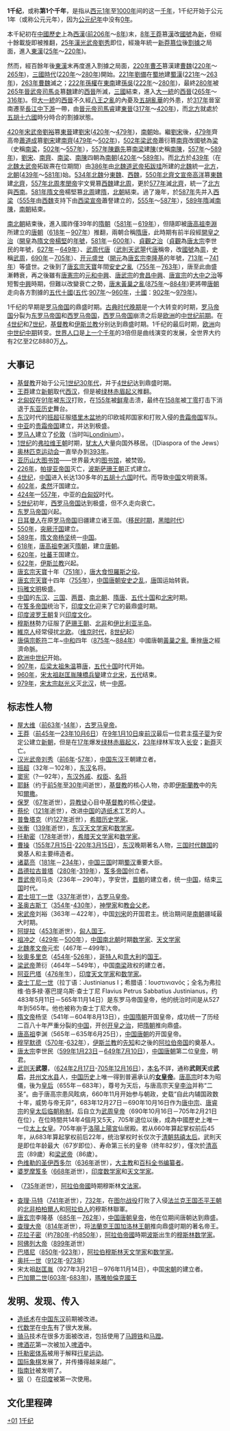 {{unreferenced|time=2018-04-19T02:07:39+00:00}}
{{Millenniumbox|1}}
'''1千纪'''，或称'''第1个千年'''，是指从[[公元|西元]][[1年|1年]]至[[1000年|1000年]]间的这一[[千年|千年]]，1千纪开始于公元1年（或称公元元年），因为[[公元纪年|公元纪年]]中没有[[0年|0年]]。

本千紀初在[[中國歷史|中國歷史]]上為[[西漢|西漢]]([[前206年|前206年]]～[[8年|8年]])末，[[8年|8年]][[王莽|王莽]]篡[[汉朝|漢]]改[[國號|國號]]為[[新朝|新]]，但經十餘載旋即被推翻，[[25年|25年]][[漢光武帝|漢光武帝]][[劉秀|劉秀]]即位，經幾年統一[[新莽|新莽]][[篡位|篡位]]後[[割據|割據]]之局面，進入[[東漢|東漢]]([[25年|25年]]～[[220年|220年]])。

然而，經百餘年後[[東漢|東漢]]末再度進入割據之局面，[[220年|220年]][[曹丕|曹丕]]篡漢建[[曹魏|曹魏]]([[220年|220年]]～[[265年|265年]])，[[三國時代|三國時代]]([[220年|220年]]～[[280年|280年]])開始。[[221年|221年]][[劉備|劉備]]在[[蜀地|蜀地]]建[[蜀漢|蜀漢]]([[221年|221年]]～[[263年|263年]])，[[263年|263年]][[曹魏|曹魏]]滅之；[[222年|222年]][[孫權|孫權]]在[[東南|東南]]建[[孫吳|孫吳]]([[222年|222年]]～[[280年|280年]])，最終[[280年|280年]]被[[265年|265年]][[晉武帝|晉武帝]][[司馬炎|司馬炎]]篡[[魏|魏]]建的[[西晉|西晉]]所滅，[[三國|三國]]結束，進入[[大一統|大一統]]的[[西晉|西晉]]([[265年|265年]]～[[316年|316年]])。但[[大一統|大一統]]的[[西晉|西晉]]不久經[[八王之亂|八王之亂]]的內憂及[[五胡亂華|五胡亂華]]的外患，於[[317年|317年]]晉室南遷至[[長江中下游|長江中下游]]一帶，由[[晉元帝|晉元帝]][[司馬睿|司馬睿]]建[[東晉|東晉]]([[317年|317年]]～[[420年|420年]])，而[[北方|北方]]就處於[[五胡十六國|五胡十六國]]時分時合的割據狀態。

[[420年|420年]][[宋武帝|宋武帝]][[劉裕|劉裕]]篡[[東晉|東晉]]建[[劉宋|劉宋]]([[420年|420年]]～[[479年|479年]])，[[南朝|南朝]]始。繼[[劉宋|劉宋]]後，[[479年|479年]]齊高帝[[蕭道成|蕭道成]]篡[[劉宋|劉宋]]建[[南齊|南齊]]([[479年|479年]]～[[502年|502年]])，[[502年|502年]][[梁武帝|梁武帝]]蕭衍篡[[南齊|南齊]]改國號為[[梁|梁]]（史稱[[南梁|南梁]]，[[502年|502年]]～[[557年|557年]]），[[557年|557年]][[陳霸先|陳霸先]]篡[[南梁|南梁]]建[[陳|陳]](史稱[[南陳|南陳]]，[[557年|557年]]～[[589年|589年]])，[[劉宋|劉宋]]、[[南齊|南齊]]、[[南梁|南梁]]、[[南陳|南陳]]四朝為[[南朝|南朝]]([[420年|420年]]～[[589年|589年]])。而[[北方|北方]]於[[439年|439年]]（在[[魏太武帝|北魏太武帝]]拓跋燾在位期間）由[[386年|386年]]由[[北魏道武帝|北魏道武帝]][[拓跋珪|拓跋珪]]所建的[[北魏|北魏]]統一[[北方|北方]]，[[北朝|北朝]]([[439年|439年]]～[[581年|581年]])始。[[534年|534年]][[北魏|北魏]]分[[東|東魏]]、[[西魏|西魏]]，[[550年|550年]][[北齊文宣帝|北齊文宣帝]][[高洋|高洋]]篡[[東魏|東魏]]建[[北齊|北齊]]，[[557年|557年]][[周孝闵帝|北周孝閔帝]]宇文覺篡[[西魏|西魏]]建[[北周|北周]]，更於[[577年|577年]]滅[[北齊|北齊]]，統一了[[北方|北方]]與[[中国西南地区|西南]]。[[581年|581年]][[隋文帝|隋文帝]]楊堅篡[[北周|北周]]建[[隋|隋]]，[[北朝|北朝]]結束。過了幾年，於[[587年|587年]]先并入[[西梁|西梁]]（[[555年|555年]]由[[西魏|西魏]]支持下由[[梁宣帝|西梁宣帝]]蕭詧建立的，[[555年|555年]]～[[587年|587年]]），[[589年|589年]][[隋|隋]]滅[[南陳|南陳]]，[[南朝|南朝]]結束。

[[南北朝|南北朝]]結束後，進入國祚僅39年的[[隋朝|隋朝]]（[[581年|581年]]－[[619年|619年]]），但隨即被[[唐高祖|唐高祖]][[李淵|李淵]]所建立的[[唐朝|唐朝]]（[[618年|618年]]－[[907年|907年]]）推翻，兩朝合稱[[隋唐|隋唐]]，此時期有前半段經[[開皇之治|開皇之治]]（[[開皇|開皇]]為[[隋文帝|隋文帝]][[楊堅|楊堅]]的[[年號|年號]]，[[581年|581年]]－[[600年|600年]]）、[[貞觀之治|貞觀之治]]（[[貞觀|貞觀]]為[[唐太宗|唐太宗]]李世民的年號，[[627年|627年]]－[[649年|649年]]）、[[武周|武周代唐]]（[[武則天|武則天]][[武曌|武曌]]代[[唐|唐]]稱帝，改[[國號|國號]]為[[周|周]]，史稱[[武周|武周]]，[[690年|690年]]－[[705年|705年]]）、[[开元盛世|开元盛世]]（[[開元|開元]]為[[唐玄宗|唐玄宗]][[李隆基|李隆基]]的年號，[[713年|713年]]－[[741年|741年]]）等盛世。之後到了[[唐玄宗|唐玄宗]][[天宝_(唐朝)|天寶]]年間[[安史之亂|安史之亂]]（[[755年|755年]]－[[763年|763年]]），唐至此由盛漸轉衰，再之後雖有[[唐憲宗|唐憲宗]]的[[元和中興|元和中興]]、[[唐武宗|唐武宗]]的[[會昌中興|會昌中興]]、[[唐宣宗|唐宣宗]]的[[大中之治|大中之治]]等短暫[[中興|中興]]時期，但難以改變衰亡之勢，[[唐末|唐末]][[黃巢之亂|黃巢之亂]]([[875年|875年]]～[[884年|884年]])更將帶[[唐朝|唐朝]]走向各方割據的[[五代十國|五代十國]]([[五代|五代]]:[[907年|907年]]～[[960年|960年]]，[[十國|十國]]：[[902年|902年]]～[[979年|979年]])。

1千纪的早期是[[罗马帝国|罗马帝国]]的鼎盛时期。[[古典时代晚期|古典时代晚期]]是一个大转变的时期，[[罗马帝国|罗马帝国]]分裂为[[东罗马帝国|东罗马帝国]]和[[西罗马帝国|西罗马帝国]]，[[西罗马帝国|西罗马帝国]]崩溃之后是[[欧洲|欧洲]]的[[中世纪前期|中世纪前期]]。在[[4世纪|4世纪]]和[[7世纪|7世纪]]，[[基督教|基督教]]和[[伊斯兰教|伊斯兰教]]分别达到鼎盛时期。1千纪的最后时期，[[欧洲|欧洲]]向[[中世纪中期|中世纪中期]]转变。[[世界人口|世界人口]]是[[前1千纪|上一个千年]]的3倍但是曲线演变的发展，全世界大约有2亿至2亿8880万[[人|人]]。

== 大事记 ==
* [[基督教|基督教]]开始于公元[[1世纪|1世纪]][[30年代|30年代]]，并于[[4世纪|4世纪]]达到鼎盛时期。
* [[王莽|王莽]]建立[[新朝|新朝]]取代[[西汉|西汉]]，但是被[[绿林赤眉起义|绿林赤眉起义]]推翻。
* [[北匈奴|北匈奴]]在[[91年|91年]]被[[东汉|东汉]]打败，在[[155年|155年]]被[[鲜卑|鲜卑]]击溃，最终在[[158年|158年]]被[[丁零|丁零]]打击下消退于[[东亚历史|东亚历史]]舞台。
* [[东汉|东汉]]时代的[[班超|班超]]征服[[塔里木盆地|塔里木盆地]]的印欧城邦国家和打败入侵的[[贵霜帝国|贵霜帝国]]军队。
* [[中亚|中亚]]的[[贵霜帝国|贵霜帝国]]建立，并达到极盛。
* [[罗马人|罗马人]]建立了[[伦敦|伦敦]]（当时叫[[Londinium|Londinium]]）。
* [[1世纪|1世纪]]的[[弗拉维王朝|弗拉维王朝]]时期，[[犹太人|犹太人]]大量向国外移居。（[Diaspora of the Jews）
* [[奥林匹克运动会|奥林匹克运动会]]一直举办到[[393年|393年]]。
* [[亚历山大图书馆|亚历山大图书馆]]——世界最大的[[图书馆|图书馆]]，被焚毁。
* [[226年|226年]]，[[帕提亚帝国|帕提亚帝国]]灭亡，[[波斯|波斯]][[萨珊王朝|萨珊王朝]]正式建立。
* [[4世纪|4世纪]]，[[中国|中国]]进入长达130多年的[[五胡十六国|五胡十六国]]时代。而导致[[中国|中国]]文明衰落。
* [[402年|402年]]，[[柔然|柔然]]汗国建立。
* [[424年|424年]]—[[557年|557年]]，中亚的[[白匈奴|白匈奴]]时代。
* [[5世纪|5世纪]]初年，[[西罗马帝国|西罗马帝国]]达到极盛，但不久走向衰亡。
* [[东罗马帝国|东罗马帝国]]兴起。
* [[日耳曼人|日耳曼人]]在原[[罗马帝国|罗马帝国]]旧疆建立诸王国。（[[移民时期|移民时期]]，[[歐洲黑暗時代|黑暗时代]]）
* [[550年|550年]]，[[突厥汗国|突厥汗国]]建立。
* [[589年|589年]]，[[隋文帝|隋文帝]][[杨坚|杨坚]]统一[[中国|中国]]。
* [[618年|618年]]，[[唐高祖|唐高祖]][[李渊|李渊]]灭[[隋朝|隋朝]]，建立[[唐朝|唐朝]]。
* [[620年|620年]]，[[吐蕃|吐蕃]]王国建立。
* [[622年|622年]]，[[伊斯兰教|伊斯兰教]]兴起。
* [[唐玄宗|唐玄宗]][[天宝_(唐朝)|天寶]]十年（[[751年|751年]]），[[唐|唐]][[大食|大食]][[怛羅斯戰役|怛羅斯之役]]。
*[[唐玄宗|唐玄宗]][[天宝_(唐朝)|天寶]]十四年（[[755年|755年]]），[[中国|中国]][[唐朝|唐朝]][[安史之乱|安史之乱]]，[[唐|唐]]国运始转衰。
* [[玛雅文明|玛雅文明]]极盛。
* [[中国|中国]]的[[东汉|东汉]]、[[三国|三国]]、[[两晋|两晋]]、[[南北朝|南北朝]]、[[隋唐|隋唐]]、[[五代|五代]][[十国|十国]]和[[北宋|北宋]]时期。
* 在[[笈多帝国|笈多帝国]]统治下，[[印度文化|印度文化]]迎来了它的最鼎盛时期。
* [[印度|印度]][[波罗王朝|波罗王朝]]复兴[[印度文化|印度文化]]。
* [[穆斯林|穆斯林]]勢力征服了[[萨珊王朝|萨珊王朝]]、[[北非|北非]]和[[伊比利亚半岛|伊比利亚半岛]]。
* [[維京人|維京人]]经常侵扰[[北欧|北欧]]。（[[维京时代|维京时代]]，[[8世纪|8世纪]]起）
*[[唐僖宗|唐僖宗]][[乾符|乾符]]二年~[[中和_(唐朝)|中和]]四年（[[875年|875年]]～[[884年|884年]]）中國唐朝[[黃巢之亂|黃巢之亂]], 重挫[[唐|唐]]之經濟命脈。
* [[欧洲|欧洲]][[中世纪|中世纪]]开始。
* [[907年|907年]]，[[后梁太祖|后梁太祖]][[朱温|朱温]]篡[[唐|唐]]，[[五代|五代]][[十国|十国]]时代开始。
* [[960年|960年]]，[[宋太祖|宋太祖]][[赵匡胤|赵匡胤]][[陳橋兵變|陳橋兵變]]建立[[北宋|北宋]]，[[五代|五代]]结束。
* [[979年|979年]]，[[宋太宗|宋太宗]][[赵光义|赵光义]]灭[[北汉|北汉]]，统一[[中原|中原]]。

== 标志性人物 ==
* [[屋大维|屋大维]]（[[前63年|前63年]]-[[14年|14年]]），[[古罗马|古罗马]][[皇帝|皇帝]]。
* [[王莽|王莽]]（[[前45年|前45年]]—[[23年|23年]][[10月6日|10月6日]]）在[[9年|9年]][[1月10日|1月10日]]废[[前汉|前汉]]最后一位君主[[孺子婴|孺子婴]]为安定公建立[[新朝|新朝]]，但是在[[17年|17年]]爆发[[绿林赤眉起义|绿林赤眉起义]]，[[23年|23年]]绿林军攻入[[长安|长安]]；[[新莽|新莽]]灭亡。
* [[汉光武帝|汉光武帝]][[刘秀|刘秀]]（[[前6年|前6年]]-[[57年|57年]]），[[中国|中国]][[东汉|东汉]]王朝建立者。
* [[班超|班超]]（32年－102年），[[东汉|东汉]]名将。
* [[窦宪|窦宪]]（?—92年），[[东汉|东汉]][[外戚|外戚]]、[[权臣|权臣]]、[[名将|名将]]
* [[耶稣|耶稣]]（约于[[前5年|前5年]]至[[30年|30年]]间逝世），[[基督教|基督教]]的核心人物，亦即[[伊斯蘭教|伊斯蘭教]]中的先知[[爾撒|爾撒]]。
* [[保罗_(使徒)|保罗]]（[[67年|67年]]逝世），[[异教徒|异教徒]]心目中[[基督教|基督教]]的核心[[使徒|使徒]]。
* [[蔡伦|蔡伦]]（[[121年|121年]]逝世），改进[[中国|中国]]的[[造纸术|造纸术]]工艺的人。
* [[普鲁塔克|普鲁塔克]]（约[[127年|127年]]逝世），[[希腊|希腊]][[历史学家|历史学家]]。
* [[张衡|张衡]]（[[139年|139年]]逝世），[[东汉|东汉]][[天文学家|天文学家]]和[[数学家|数学家]]。
* [[托勒密|托勒密]]（[[178年|178年]]逝世），[[希腊|希腊]][[天文学家|天文学家]]和[[数学家|数学家]]。
* [[曹操|曹操]]（[[155年|155年]][[7月15日|7月15日]]-[[220年|220年]][[3月15日|3月15日]]），[[东汉|东汉]]晚期著名人物，[[三国时代|三国时代]][[曹魏|魏国]]的奠基人和主要缔造者。
* [[诸葛亮|诸葛亮]]（[[181年|181年]]－[[234年|234年]]），[[中国|中国]][[三国|三国]]时期[[蜀汉|蜀汉]]重要大臣。
* [[旃陀罗·笈多一世|昌德拉古普塔]]（[[280年|280年]]-[[319年|319年]]），[[笈多王朝|笈多帝国]]创立者。
* [[晋武帝|晋武帝]]司马炎（236年－290年），字安世，[[晋朝|晋朝]]的建立者，统一[[中国|中国]]，结束[[三国|三国]]时代。
* [[君士坦丁大帝|君士坦丁一世]]（[[337年|337年]]逝世），[[古罗马|古罗马]][[皇帝|皇帝]]。
* [[圣奥古斯丁|圣奥古斯丁]]（[[354年|354年]]-[[430年|430年]]），[[神學家|神學家]]和[[教会父老|教会父老]]。
* [[宋武帝|宋武帝]]刘裕（363年－422年），中国[[刘宋|刘宋]]的开国君主。统治期间是[[南朝|南朝]]疆域最大时期。
* [[阿提拉|阿提拉]]（[[453年|453年]]逝世），[[匈人|匈人]][[国王|国王]]。
* [[祖冲之|祖冲之]]（[[429年|429年]]－[[500年|500年]]），[[中国|中国]][[南北朝|南北朝]]时期[[数学家|数学家]]、[[天文学家|天文学家]]
* [[魏孝文帝|北魏孝文帝]]元宏（467年－499年）。
* [[狄奧多里克大帝|狄奧多里克]]（[[454年|454年]]-[[526年|526年]]），[[哥特人|哥特人]]和[[意大利|意大利]]的[[国王|国王]]。
* [[梁武帝|梁武帝]]萧衍（464年－549年），中国[[南梁|南梁]]政权的建立者。
* [[阿亚巴塔|阿亚巴塔]]（[[476年|476年]]生），[[印度|印度]][[天文学家|天文学家]]和[[数学家|数学家]]。
* [[查士丁尼一世|查士丁尼一世]]（拉丁语：Justinianus I；希腊语：Ιουστινιανός；全名为弗拉维·伯多禄·塞巴提乌斯·查士丁尼 Flavius Petrus Sabbatius Justinianus，约483年5月11日－565年11月14日）是东罗马帝国皇帝，他的统治时间是从527年到565年。他也被称为查士丁尼大帝。
* [[隋文帝|隋文帝]]杨坚（541年－604年8月13日），[[中国|中国]][[隋朝|隋朝]]开国皇帝，成功统一了历经二百八十年严重分裂的[[中国|中国]]，开创[[开皇之治|开皇之治]]，把[[隋朝|隋朝]]推向鼎盛。
* [[唐高祖|唐高祖]]李渊（565年－635年6月25日），[[中国|中国]][[唐朝|唐朝]]的开国皇帝。
* [[穆罕默德|穆罕默德]]（[[570年|570年]]-[[632年|632年]]），[[伊斯兰教|伊斯兰教]]的[[先知|先知]]和之後的[[阿拉伯帝国|阿拉伯帝国]]的奠基人。
* [[唐太宗|唐太宗]]李世民（[[599年|599年]][[1月23日|1月23日]]－[[649年|649年]][[7月10日|7月10日]]），[[中国|中国]][[唐朝|唐朝]]第二位[[皇帝|皇帝]]，明君。
*[[武则天|武则天]]'''武曌'''，（[[624年|624年]][[2月17日|2月17日]]-[[705年|705年]][[12月16日|12月16日]]），[[本名|本名]]不詳，通称'''武则天'''或'''武后'''，[[并州|并州]][[文水县|文水县]]人，[[中国历史|中国历史]]上唯一得到普遍承认的'''[[女皇帝|女皇帝]]'''。[[唐高宗|唐高宗]]时本为昭儀，後为[[皇后|皇后]]（655年－683年），尊号为天后，与唐高宗天皇[[李治|李治]]并称“二圣”。由于唐高宗患风眩病，660年11月开始参与朝政，史载“自此内辅国政数十年，威势与帝无异”，683年12月27日－690年10月16日作为[[唐中宗|唐中宗]]、[[唐睿宗|唐睿宗]]的[[皇太后|皇太后]][[临朝称制|临朝称制]]，后自立为[[武周|武周]][[皇帝|皇帝]]（690年10月16日－705年2月21日在位），在位時間共14年4個月又5天，705年退位以後，成為中國歷史上唯一一位[[太上皇|太上女皇]]。705年崩于[[洛陽|洛陽]][[上陽宮|上陽宮]]仙居殿。若从660年算起掌权前后45年，从683年算起掌权前后22年，统治掌权时长仅次于[[清朝|清朝]][[慈禧太后|慈禧太后]]。武則天是即位年龄最大（67岁即位）、寿命第三长的皇帝（终年82岁），僅次於[[清高宗|清高宗]]（89歲）和[[梁武帝|梁武帝]]（86歲）。
* [[圣依西多禄|色维勒的圣伊西多尔]]（[[636年|636年]]逝世），[[大主教|大主教]]和[[百科全书编纂者|百科全书编纂者]]。
* [[婆羅摩笈多|婆罗摩笈多]]（[[668年|668年]]逝世），[[印度|印度]][[数学家|数学家]]和[[天文学家|天文学家]]。
* {{tsl|en|Abi Ishaq|阿比·伊沙克}}（[[735年|735年]]逝世），[[阿拉伯帝國|阿拉伯帝國]]時期穆斯林[[文法家|文法家]]。
* [[查理·马特|查理·马特]]（[[741年|741年]]逝世），[[732年|732年]]，在[[图尔战役|图尔战役]]打败了入侵[[法兰克王国|法兰克王国]][[丕平王朝|丕平王朝]]的[[北非|北非]][[柏柏爾人|柏柏爾人]]和[[阿拉伯人|阿拉伯人]]的穆斯林聯軍。
* [[唐玄宗|唐玄宗]]李隆基（[[685年|685年]]－[[762年|762年]]），[[中国|中国]][[唐朝|唐朝]][[皇帝|皇帝]]，他在位期间唐朝达到鼎盛。
* [[查理大帝|查理大帝]]（[[814年|814年]]逝世），将[[法蘭克王国|法蘭克王国]][[加洛林王朝|加洛林王朝]]推向鼎盛时期的著名帝王。
* [[花拉子密|花拉子密]]（约[[780年|780年]]-约[[850年|850年]]），[[阿拉伯帝國|阿拉伯帝國]]時期[[波斯|波斯]]出生的[[穆斯林|穆斯林]][[数学家|数学家]]。
* [[阿佛列大帝|阿佛列大帝]]（[[899年|899年]]逝世）
* [[巴塔尼|巴塔尼]]（[[850年|850年]]-[[923年|923年]]），[[阿拉伯|阿拉伯]][[穆斯林|穆斯林]][[天文学家|天文学家]]和[[数学家|数学家]]。
* [[奥托一世_(神圣罗马帝国)|奥托一世]]（[[912年|912年]]-[[973年|973年]]）
* 宋太祖[[赵匡胤|赵匡胤]]（927年3月21日－976年11月14日），中国[[宋朝|宋朝]]的建立者。
* [[巴加尔二世|巴加爾二世]]([[603年|603年]]-[[683年|683年]])，[[瑪雅|瑪雅]][[帕倫克|帕倫克]][[國王|國王]]

== 发明、发现、传入 ==
* [[造纸术|造纸术]]在[[中国|中国]][[东汉|东汉]]前期被改进。
* [[代数学|代数学]]在[[中东|中东]]有了很大发展。
* [[骑马|骑马]]技术在很多方面被改进，包括使用了[[马蹄铁|马蹄铁]]和[[马蹬|马蹬]]。
* [[啤酒花|啤酒花]]第一次被加入[[啤酒|啤酒]]中。
* [[地心说|托勒密体系]]被用于解释[[行星运动|行星运动]]。
* [[国际象棋|国际象棋]]发展了，并传播得越来越广。
* [[指南针|指南针]]被发明了。
* [[钢|钢]]（{{tsl|en|Article Name|Wootz steel|伍兹钢}}）在[[印度|印度]]被第一次使用。

== 文化里程碑 ==
{{千纪}}
[[Category:千纪|+01]]
[[Category:1千纪|]]